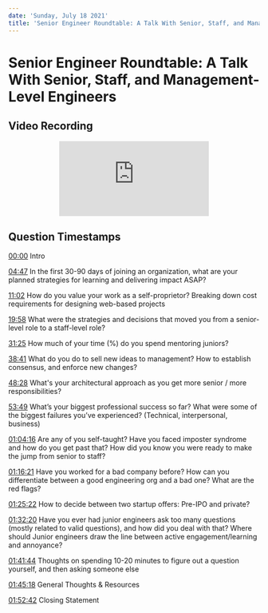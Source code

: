 ```yaml
---
date: 'Sunday, July 18 2021'
title: 'Senior Engineer Roundtable: A Talk With Senior, Staff, and Management-Level Engineers'
---
```


# Senior Engineer Roundtable: A Talk With Senior, Staff, and Management-Level Engineers

## Video Recording

<center>
  <iframe
    src="https://www.youtube.com/embed/zGsmpeGqfqE"
    title="YouTube video player"
    frameBorder="0"
    allow="accelerometer; autoplay; clipboard-write; encrypted-media; gyroscope; picture-in-picture"
    allowFullScreen
    loading="lazy"
  ></iframe>
</center>

## Question Timestamps

[00:00](https://youtu.be/zGsmpeGqfqE?t=0) Intro

[04:47](https://youtu.be/zGsmpeGqfqE?t=287) In the first 30-90 days of joining an organization, what are your planned strategies for learning and delivering impact ASAP?

[11:02](https://youtu.be/zGsmpeGqfqE?t=662) How do you value your work as a self-proprietor? Breaking down cost requirements for designing web-based projects

[19:58](https://youtu.be/zGsmpeGqfqE?t=1198) What were the strategies and decisions that moved you from a senior-level role to a staff-level role?

[31:25](https://youtu.be/zGsmpeGqfqE?t=1885) How much of your time (%) do you spend mentoring juniors?

[38:41](https://youtu.be/zGsmpeGqfqE?t=2321) What do you do to sell new ideas to management? How to establish consensus, and enforce new changes?

[48:28](https://youtu.be/zGsmpeGqfqE?t=2908) What's your architectural approach as you get more senior / more responsibilities?

[53:49](https://youtu.be/zGsmpeGqfqE?t=3229) What’s your biggest professional success so far? What were some of the biggest failures you’ve experienced? (Technical, interpersonal, business)

[01:04:16](https://youtu.be/zGsmpeGqfqE?t=3856) Are any of you self-taught? Have you faced imposter syndrome and how do you get past that? How did you know you were ready to make the jump from senior to staff?

[01:16:21](https://youtu.be/zGsmpeGqfqE?t=4581) Have you worked for a bad company before? How can you differentiate between a good engineering org and a bad one? What are the red flags?

[01:25:22](https://youtu.be/zGsmpeGqfqE?t=5122) How to decide between two startup offers: Pre-IPO and private?

[01:32:20](https://youtu.be/zGsmpeGqfqE?t=5542) Have you ever had junior engineers ask too many questions (mostly related to valid questions), and how did you deal with that? Where should Junior engineers draw the line between active engagement/learning and annoyance?

[01:41:44](https://youtu.be/zGsmpeGqfqE?t=6104) Thoughts on spending 10-20 minutes to figure out a question yourself, and then asking someone else

[01:45:18](https://youtu.be/zGsmpeGqfqE?t=6318) General Thoughts & Resources

[01:52:42](https://youtu.be/zGsmpeGqfqE?t=6762) Closing Statement
